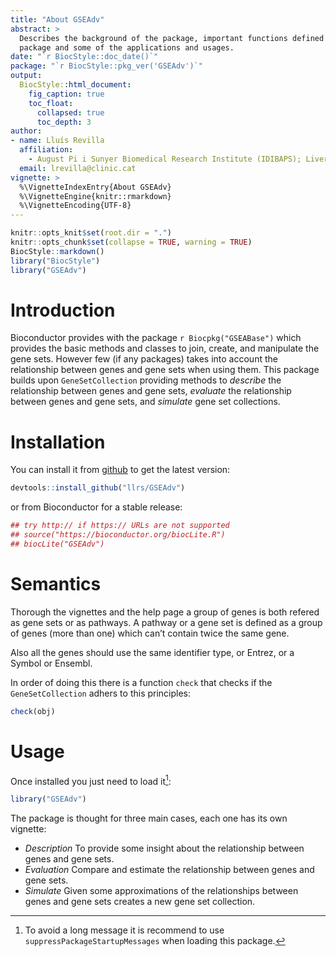 ```yaml
---
title: "About GSEAdv"
abstract: >
  Describes the background of the package, important functions defined in the
  package and some of the applications and usages.
date: "`r BiocStyle::doc_date()`"
package: "`r BiocStyle::pkg_ver('GSEAdv')`"
output:
  BiocStyle::html_document:
    fig_caption: true
    toc_float:
      collapsed: true
      toc_depth: 3
author:
- name: Lluís Revilla
  affiliation: 
    - August Pi i Sunyer Biomedical Research Institute (IDIBAPS); Liver Unit, Hospital Clinic
  email: lrevilla@clinic.cat
vignette: >
  %\VignetteIndexEntry{About GSEAdv}
  %\VignetteEngine{knitr::rmarkdown}
  %\VignetteEncoding{UTF-8}  
---
```

```r
knitr::opts_knit$set(root.dir = ".")
knitr::opts_chunk$set(collapse = TRUE, warning = TRUE)
BiocStyle::markdown()
library("BiocStyle")
library("GSEAdv")
```

# Introduction

Bioconductor provides with the package `r Biocpkg("GSEABase")` which provides the basic methods and classes to join, create, and manipulate the gene sets. However few (if any packages) takes into account the relationship between genes and gene sets when using them. This package builds upon `GeneSetCollection` providing methods to *describe* the relationship between genes and gene sets, *evaluate* the relationship between genes and gene sets, and *simulate* gene set collections.

# Installation

You can install it from [github](https://www.github.com/llrs/GSEAdv) to get the latest version:
```r
devtools::install_github("llrs/GSEAdv")
```

or from Bioconductor for a stable release:
```r
## try http:// if https:// URLs are not supported
## source("https://bioconductor.org/biocLite.R")
## biocLite("GSEAdv")
```

# Semantics

Thorough the vignettes and the help page a group of genes is both refered as gene sets or as pathways. A pathway or a gene set is defined as a group of genes (more than one) which can't contain twice the same gene. 

Also all the genes should use the same identifier type, or Entrez, or a Symbol or Ensembl.

In order of doing this there is a function `check` that checks if the `GeneSetCollection` adhers to this principles:

```r
check(obj)
```


# Usage

Once installed you just need to load it[^1]:

[^1]:To avoid a long message it is recommend to use `suppressPackageStartupMessages` when loading this package.

```r
library("GSEAdv")
```


The package is thought for three main cases, each one has its own vignette:

 - *Description*
 To provide some insight about the relationship between genes and gene sets.
 - *Evaluation*
 Compare and estimate the relationship between genes and gene sets.
 - *Simulate*
 Given some approximations of the relationships between genes and gene sets creates a new gene set collection.


